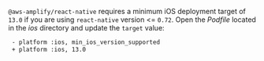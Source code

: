 <Callout warning={true}>

  `@aws-amplify/react-native` requires a minimum iOS deployment target of `13.0` if you are using `react-native` version <= `0.72`. Open the _Podfile_ located in the _ios_ directory and update the `target` value:

  ```diff
   - platform :ios, min_ios_version_supported
   + platform :ios, 13.0
   ```

</Callout>
